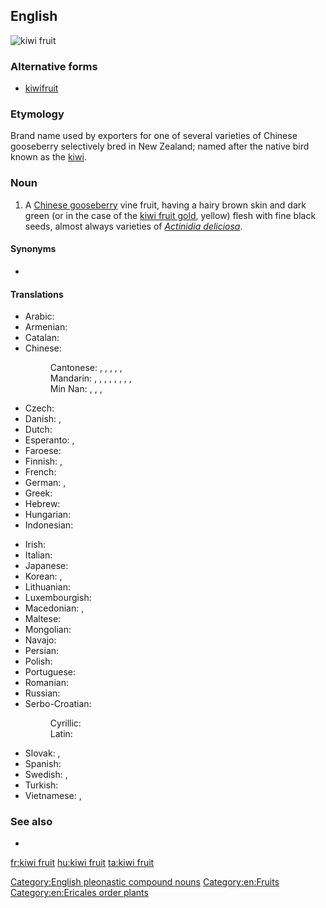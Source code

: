 ==English==
[[Image:Kiwi (Actinidia chinensis) 1 Luc Viatour.jpg|thumb|kiwi fruit]]
{{wikipedia|kiwifruit}}

===Alternative forms===
* [[kiwifruit]]

===Etymology===
Brand name used by exporters for one of several varieties of Chinese gooseberry selectively bred in New Zealand; named after the native bird known as the [[kiwi]].

===Noun===
{{en-noun|head=[[kiwi]] [[fruit]]|kiwi fruit}}

# A [[Chinese gooseberry]] vine fruit, having a hairy brown skin and dark green (or in the case of the [[kiwi fruit gold]], yellow) flesh with fine black seeds, almost always varieties of ''[[Actinidia deliciosa]]''.

====Synonyms====
* {{sense|fruit}} {{l|en|kiwi}} {{qualifier|US informal; rare in [[New Zealand]]}}

====Translations====
{{trans-top|fruit}}
* Arabic: {{t|ar|كِيوِي|m}}
* Armenian: {{t|hy|կիվի}}
* Catalan: {{t|ca|kiwi|m}}
* Chinese:
*: Cantonese: {{t|yue|奇異果|sc=Hani}}, {{t|yue|奇异果|tr=kei4 ji6 gwo2|sc=Hani}}, {{t|yue|獼猴桃|sc=Hani}}, {{t|yue|猕猴桃|tr=mei4 hou4 tou4, nei4 hou4 tou4|sc=Hani}}, {{t|yue|奇偉果|sc=Hani}}, {{t|yue|奇伟果|tr=kei4 wai5 gwo2|sc=Hani}}
*: Mandarin: {{t|cmn|獼猴桃|sc=Hani}}, {{t+|cmn|猕猴桃|tr=míhóutáo|sc=Hani}}, {{t+|cmn|奇異果|sc=Hani}}, {{t|cmn|奇异果|tr=qíyìguǒ|sc=Hani}}, {{t+|cmn|楊桃|sc=Hani}}, {{t+|cmn|杨桃|tr=yángtáo|sc=Hani}}, {{t+|cmn|羊桃|tr=yángtáo}}, {{t+|cmn|陽桃}}, {{t+|cmn|阳桃|tr=yángtáo}}
*: Min Nan: {{t|nan|羊桃|tr=iûⁿ-thô|sc=Hans}}, {{t|nan|猴桃仔|tr=kâu-thô-á|sc=Hans}}, {{t|nan|豬公藤|tr=ti-kong-tîn, tu-kong-tîn|sc=Hans}}, {{t|nan|紅蒂蛇|tr=âng-tì-chôa|sc=Hans}}
* Czech: {{t+|cs|kiwi|n}}
* Danish: {{t|da|kiwi|c}}, {{t|da|kiwifrugt|c}}
* Dutch: {{t+|nl|kiwi|m}}
* Esperanto: {{t|eo|kivio}}, {{t|eo|kivifrukto}}
* Faroese: {{t|fo|kivifrukt|f}}
* Finnish: {{t+|fi|kiivi}}, {{t|fi|kiivihedelmä}}
* French: {{t+|fr|kiwi|m}}
* German: {{t+|de|Kiwi|f}}, {{t|de|chinesische Stachelbeere|f}}
* Greek: {{t+|el|ακτινίδιο|n}}
* Hebrew: {{t+|he|קיוי|tr=kivi}}
* Hungarian: {{t+|hu|kivi}}
* Indonesian: {{t|id|buah kiwi}}
{{trans-mid}}
* Irish: {{t|ga|cíobhaí|m}}
* Italian: {{t+|it|kiwi|m}}
* Japanese: {{t|ja|キーウィフルーツ|tr=kiwifurutsu}}
* Korean: {{t+|ko|다래|sc=Hang}}, {{t+|ko|키위|sc=Hang}}
* Lithuanian: {{t+|lt|kivi}}
* Luxembourgish: {{t|lb|Kiwi|m}}
* Macedonian: {{t|mk|киви|n|tr=kívi}}, {{t|mk|актинида|f|tr=aktinída}}
* Maltese: {{t|mt|kiwi}}
* Mongolian: {{t+|mn|киви|sc=Cyrl}}
* Navajo: {{t|nv|chʼil dishooí}}
* Persian: {{t+|fa|کیوی|tr=kivi|sc=fa-Arab}}
* Polish: {{t+|pl|kiwi|n}}
* Portuguese: {{t+|pt|quivi|m}}
* Romanian: {{t+|ro|kiwi|m}}
* Russian: {{t+|ru|ки́ви|m}}
* Serbo-Croatian:
*: Cyrillic: {{t|sh|киви|m}}
*: Latin: {{t+|sh|kivi|m}}
* Slovak: {{t+|sk|kivi|n}}, {{t|sk|kiva|f}}
* Spanish: {{t+|es|kiwi|m}}
* Swedish: {{t+|sv|kiwi|c}}, {{t+|sv|kiwifrukt|c}}
* Turkish: {{t+|tr|kivi}}
* Vietnamese: {{t|vi|trái ki wi}}, {{t|vi|trái dương đào}}
{{trans-bottom}}

===See also===
* {{l|en|kiwi fruit gold}}<!--A similar fruit with yellow flesh.-->

[[Category:English pleonastic compound nouns]]
[[Category:en:Fruits]]
[[Category:en:Ericales order plants]]

[[fr:kiwi fruit]]
[[hu:kiwi fruit]]
[[ta:kiwi fruit]]